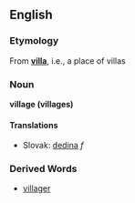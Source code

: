 == English ==
=== Etymology ===
From '''[[villa]]''', i.e., a place of villas
=== Noun ===
'''village (villages)'''
==== Translations ====
*Slovak: [[dedina#Slovak|dedina]] ''f''
=== Derived Words ===
* [[villager]]